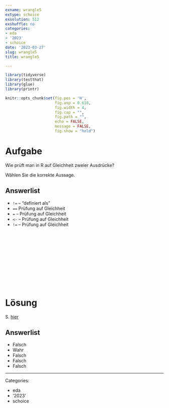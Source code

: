 ```yaml
---
exname: wrangle5
extype: schoice
exsolution: 512
exshuffle: no
categories:
- eda
- '2023'
- schoice
date: '2023-03-27'
slug: wrangle5
title: wrangle5

---
```





```r
library(tidyverse)
library(testthat)
library(glue)
library(printr)
```


```r
knitr::opts_chunk$set(fig.pos = 'H',
                      fig.asp = 0.618,
                      fig.width = 4,
                      fig.cap = "", 
                      fig.path = "",
                      echo = FALSE,
                      message = FALSE,
                      fig.show = "hold")
```






# Aufgabe

Wie prüft man in R auf Gleichheit zweier Ausdrücke?

Wählen Sie die korrekte Aussage.






Answerlist
----------
* `!=` -- "definiert als"
* `==` Prüfung auf Gleichheit
* `=` -- Prüfung auf Gleichheit
* `<-` -- Prüfung auf Gleichheit
* `!=` -- Prüfung auf Gleichheit




</br>
</br>
</br>
</br>
</br>
</br>
</br>
</br>
</br>
</br>

# Lösung



S. [hier](https://r4ds.had.co.nz/transform.html#comparisons)

Answerlist
----------




* Falsch
* Wahr
* Falsch
* Falsch
* Falsch





---

Categories: 

- eda
- '2023'
- schoice

